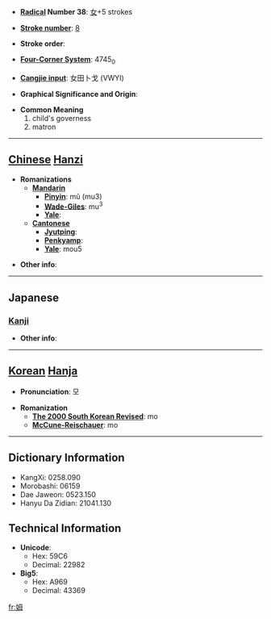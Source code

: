 * '''[[Wiktionary:Chinese radical index| Radical]] Number 38''': [[Wiktionary:Chinese radical index 女|女]]+5 strokes

* '''[[Wiktionary:Chinese total strokes index|Stroke number]]''': [[Wiktionary:Chinese total strokes index 8|8]]

* '''Stroke order''': 

* '''[[Wiktionary:Chinese four corner index|Four-Corner System]]''': 4745<sub>0</sub>

* '''[[Wiktionary:Chinese Cangjie index|Cangjie input]]''': 女田卜戈 (VWYI)

* '''Graphical Significance and Origin''': 

* '''Common Meaning'''
*#child's governess
*# matron


----

== [[Chinese]] [[Hanzi]] ==

* '''Romanizations'''
** '''[[Mandarin]]'''
*** '''[[Pinyin]]''': mǔ (mu3)
*** '''[[Wade-Giles]]''': mu<sup>3</sup>
*** '''[[Yale]]''': 
** '''[[Cantonese]]'''
*** '''[[Jyutping]]''':
*** '''[[Penkyamp]]''': 
*** '''[[Yale]]''': mou5

* '''Other info''': 

----

==Japanese==
===[[Kanji]]===
{{kanji|on readings=[[ぼ]] (bo), [[も]] (mo)|kun readings=[[かしずき]] (kashizuki), [[うば]] (uba)}}

* '''Other info''':  

----

== [[Korean]] [[Hanja]] ==

* '''Pronunciation''': 모

* '''Romanization'''
** '''[[The 2000 South Korean Revised Romanization|The 2000 South Korean Revised]]''': mo
** '''[[McCune-Reischauer]]''': mo

----

== Dictionary Information ==

* KangXi: 0258.090
* Morobashi: 06159
* Dae Jaweon: 0523.150
* Hanyu Da Zidian: 21041.130

== Technical Information ==

* '''Unicode''':
** Hex: 59C6
** Decimal: 22982
* '''Big5''':
** Hex: A969
** Decimal: 43369

[[fr:姆]]
